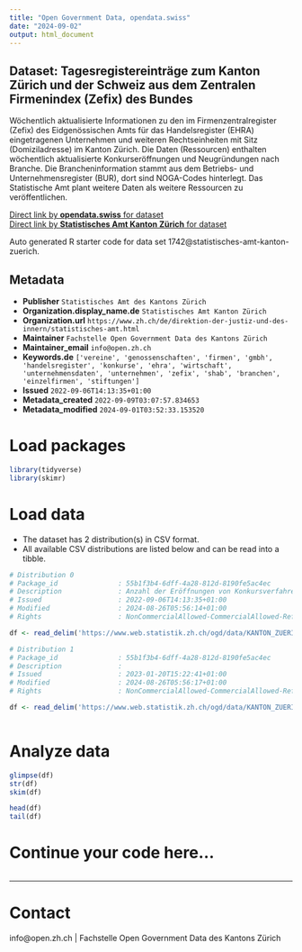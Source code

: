 ```yaml
---
title: "Open Government Data, opendata.swiss"
date: "2024-09-02"
output: html_document
---
```


## Dataset: Tagesregistereinträge zum Kanton Zürich und der Schweiz aus dem Zentralen Firmenindex (Zefix) des Bundes

Wöchentlich aktualisierte Informationen zu den im Firmenzentralregister (Zefix) des Eidgenössischen Amts für das Handelsregister (EHRA) eingetragenen Unternehmen und weiteren Rechtseinheiten mit Sitz (Domiziladresse) im Kanton Zürich. Die Daten (Ressourcen) enthalten wöchentlich aktualisierte Konkurseröffnungen und Neugründungen nach Branche. Die Brancheninformation stammt aus dem Betriebs- und Unternehmensregister (BUR), dort sind NOGA-Codes hinterlegt. Das Statistische Amt plant weitere Daten als weitere Ressourcen zu veröffentlichen.

[Direct link by **opendata.swiss** for dataset](https://opendata.swiss/de/dataset/tagesregistereintrage-zum-kanton-zurich-und-der-schweiz-aus-dem-zentralen-firmenindex-zefix-des1)<br>
[Direct link by **Statistisches Amt Kanton Zürich** for dataset]()

Auto generated R starter code for data set 1742@statistisches-amt-kanton-zuerich.

## Metadata

- **Publisher** `Statistisches Amt des Kantons Zürich`
- **Organization.display_name.de** `Statistisches Amt Kanton Zürich`
- **Organization.url** `https://www.zh.ch/de/direktion-der-justiz-und-des-innern/statistisches-amt.html`
- **Maintainer** `Fachstelle Open Government Data des Kantons Zürich`
- **Maintainer_email** `info@open.zh.ch`
- **Keywords.de** `['vereine', 'genossenschaften', 'firmen', 'gmbh', 'handelsregister', 'konkurse', 'ehra', 'wirtschaft', 'unternehmensdaten', 'unternehmen', 'zefix', 'shab', 'branchen', 'einzelfirmen', 'stiftungen']`
- **Issued** `2022-09-06T14:13:35+01:00`
- **Metadata_created** `2022-09-09T03:07:57.834653`
- **Metadata_modified** `2024-09-01T03:52:33.153520`


# Load packages

```r

library(tidyverse)
library(skimr)

```

# Load data

-   The dataset has 2 distribution(s) in CSV format.
-   All available CSV distributions are listed below and can be read into a tibble.

```r

# Distribution 0
# Package_id               : 55b1f3b4-6dff-4a28-812d-8190fe5ac4ec
# Description              : Anzahl der Eröffnungen von Konkursverfahren gegen Unternehmen und weitere Rechtseinheiten, wie sie im Zentralen Firmenindex (Zefix) mit Mutationstyp "KE Auflösung inf. Konkurs" ausgewiesenen sind. Die Meldungen werden mit den Branchenklassifikationen gemäss der Allgemeinen Systematik der Wirtschaftszweige (NOGA) angereichert und nach Branchen-Abschnitten (Grossbuchstaben) aggregiert. Aufgrund von Unterschieden bei der Datenerhebung kann es zu Abweichungen von anderen Auswertungen (zB. von kantonalen Handelsregisterämtern) kommen. Variabeln: 'br_abschnitt_red' = Auswahl von Branchen-Abschnitten (Grossbuchstaben) gemäss der Allgemeinen Systematik der Wirtschaftszweige (NOGA); 'location' = Kantonskürzel oder 'CH' für die Schweiz insgesamt; 'date' = Datum der Publikation im Schweizerischen Handelsamtsblatt (SHAB), die im Normalfall einige Tage nach der Publikation durch die kantonalen Ämter erfolgt; 'value' = Anzahl erstmaliger Konkursverfahrenseröffnungen per SHAB-Publikationsdatum; 'cumsum_diff' = Differenz der Anzahl Konkursverfahrenseröffnungen am SHAB-Publikationsdatum verglichen mit dem Durchschnitt Konkurseröffnungen der Vergleichsperiode 2017 bis 2019.
# Issued                   : 2022-09-06T14:13:35+01:00
# Modified                 : 2024-08-26T05:56:14+01:00
# Rights                   : NonCommercialAllowed-CommercialAllowed-ReferenceRequired

df <- read_delim('https://www.web.statistik.zh.ch/ogd/data/KANTON_ZUERICH_ZEFIX_Konkurse.csv')

# Distribution 1
# Package_id               : 55b1f3b4-6dff-4a28-812d-8190fe5ac4ec
# Description              : 
# Issued                   : 2023-01-20T15:22:41+01:00
# Modified                 : 2024-08-26T05:56:17+01:00
# Rights                   : NonCommercialAllowed-CommercialAllowed-ReferenceRequired

df <- read_delim('https://www.web.statistik.zh.ch/ogd/data/KANTON_ZUERICH_ZEFIX_Neugruendungen.csv')



```

# Analyze data

```r

glimpse(df)
str(df)
skim(df)

head(df)
tail(df)

```

# Continue your code here...

```r

```

------------------------------------------------------------------------

# Contact

info@open.zh.ch | Fachstelle Open Government Data des Kantons Zürich
